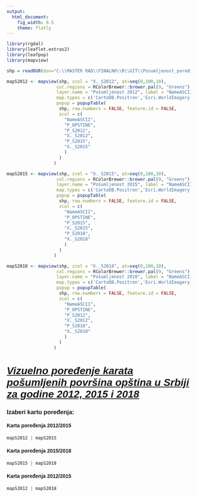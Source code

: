 ```yaml
---
output:
  html_document: 
    fig_width: 9.5
    theme: flatly
---
```


<!-- ucitavanje biblioteka -->
```r
library(rgdal) 
library(leaflet.extras2)
library(leafpop)
library(mapview)
```

<!-- unos shp fajla -->
```r
shp = readOGR(dsn="C:\\MASTER RAD\\FINALNO\\R\\GIT\\Posumljenost_poredjene\\PODACI",layer="STATISTIKA")
```

<!-- kreiranje mapa posumljenih povrsina -->
```r
mapS2012 <- mapview(shp, zcol = "X._S2012", at=seq(0,100,10),
                   col.regions = RColorBrewer::brewer.pal(9, "Greens"), alpha.regions = 1,
                   layer.name = "Pošumljenost 2012", label = "NameASCII",
                   map.types = c('CartoDB.Positron','Esri.WorldImagery','OpenStreetMap'),
                   popup = popupTable(
                    shp, row.numbers = FALSE, feature.id = FALSE,
                    zcol = c(
                      "NameASCII",
                      "P_OPSTINE",
                      "P_S2012",
                      "X._S2012",
                      "P_S2015",
                      "X._S2015"
                      )
                    )
                  )

mapS2015 <- mapview(shp, zcol = "X._S2015", at=seq(0,100,10),
                   col.regions = RColorBrewer::brewer.pal(9, "Greens"), alpha.regions = 1,
                   layer.name = "Pošumljenost 2015", label = "NameASCII",
                   map.types = c('CartoDB.Positron','Esri.WorldImagery','OpenStreetMap'),
                   popup = popupTable(
                    shp, row.numbers = FALSE, feature.id = FALSE,
                    zcol = c(
                      "NameASCII",
                      "P_OPSTINE",
                      "P_S2015",
                      "X._S2015",
                      "P_S2018",
                      "X._S2018"
                      )
                    )
                  )

mapS2018 <- mapview(shp, zcol = "X._S2018", at=seq(0,100,10),
                   col.regions = RColorBrewer::brewer.pal(9, "Greens"), alpha.regions = 1,
                   layer.name = "Pošumljenost 2018", label = "NameASCII",
                   map.types = c('CartoDB.Positron','Esri.WorldImagery','OpenStreetMap'),
                   popup = popupTable(
                    shp, row.numbers = FALSE, feature.id = FALSE,
                    zcol = c(
                      "NameASCII",
                      "P_OPSTINE",
                      "P_S2012",
                      "X._S2012",
                      "P_S2018",
                      "X._S2018"
                      )
                    )
                  )
```

# [[*Vizuelno poređenje karata pošumljenih površina opština u Srbiji za godine 2012, 2015 i 2018*]{.underline}]{style="font-family:Arial"}

### [Izaberi kartu poređenja:]{style="font-family:Arial"}{.tabset}
#### [Karta poređenja 2012/2015]{style="font-family:Arial"}
```r
mapS2012 | mapS2015
```

#### [Karta poređenja 2015/2018]{style="font-family:Arial"}
```r
mapS2015 | mapS2018
```

#### [Karta poređenja 2012/2015]{style="font-family:Arial"}
```r
mapS2012 | mapS2018
```